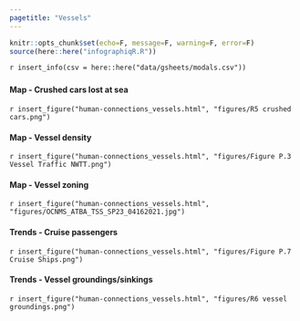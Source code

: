 ```yaml
---
pagetitle: "Vessels"
---
```


```r
knitr::opts_chunk$set(echo=F, message=F, warning=F, error=F)
source(here::here("infographiqR.R"))
```

`r insert_info(csv = here::here("data/gsheets/modals.csv"))`


### {.tabset}

#### Map - Crushed cars lost at sea

`r insert_figure("human-connections_vessels.html", "figures/R5 crushed cars.png")`

#### Map - Vessel density

`r insert_figure("human-connections_vessels.html", "figures/Figure P.3 Vessel Traffic NWTT.png")`

#### Map - Vessel zoning

`r insert_figure("human-connections_vessels.html", "figures/OCNMS_ATBA_TSS_SP23_04162021.jpg")`

#### Trends - Cruise passengers

`r insert_figure("human-connections_vessels.html", "figures/Figure P.7 Cruise Ships.png")`

#### Trends - Vessel groundings/sinkings

`r insert_figure("human-connections_vessels.html", "figures/R6 vessel groundings.png")`
